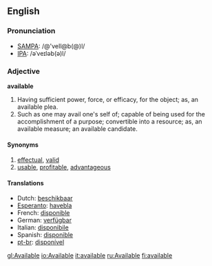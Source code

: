 ==English==

===Pronunciation===
*[[w:SAMPA|SAMPA]]: /@'veIl@b(@)l/
*[[w:IPA|IPA]]: /əˈveɪləb(ə)l/
===Adjective===
'''available'''

#Having sufficient power, force, or efficacy, for the object; as, an available plea.
#Such as one may avail one's self of; capable of being used for the accomplishment of a purpose; convertible into a resource; as, an available measure; an available candidate.

====Synonyms====
#[[effectual]], [[valid]] 
#[[usable]], [[profitable]], [[advantageous]]

====Translations====
*Dutch: [[beschikbaar]]
*[[Esperanto]]: [[havebla]]
*French: [[disponible]]
*German: [[verfügbar]]
*Italian: [[disponibile]]
*Spanish: [[disponible]]
*[[pt-br]]: [[disponível]]

[[gl:Available]]
[[io:Available]]
[[it:available]]
[[ru:Available]]
[[fi:available]]